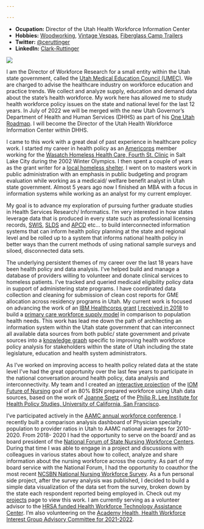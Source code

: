 ```yaml
---

---
```

- __Ocupation:__ Director of the Utah Health Workforce Information Center
- __Hobbies:__ [Woodworking](table.png){target="_blank"}, 
               [Vintage Vespas](scoot.png){target="_blank"}, 
               [Fiberglass Camp Trailers](https://photos.google.com/share/AF1QipNu9Y0LfL2Tpds0K3NZyTCOmhWYTOwOOUweQ-Z5lPs5RqvdAImajW6SGsD5WobIyw?pli=1&key=Rnk2bEVIUWVVSUstV1RXSWNHVE90dm5fQjAxbkRn){target="_blank"} 
- __Twitter:__ <a href="https://twitter.com/ceruttinger?ref_src=twsrc%5Etfw" class="twitter-follow-button" data-show-count="false">@ceruttinger</a><script async src="https://platform.twitter.com/widgets.js" charset="utf-8"></script>
- __LinkedIn:__ <a href="https://www.linkedin.com/in/clark-ruttinger?trk=profile-badge">Clark-Ruttinger</a>

![](face.png)

I am the Director of Workforce Research for a small entity within the Utah state government, called the [Utah Medical Education Council (UMEC)](umec.utah.gov). We are charged to advise the healthcare industry on workforce education and practice trends. We collect and analyze supply, education and demand data about the state's health workforce. My work here has allowed me to study health workforce policy issues on the state and national level for the last 12 years. In July of 2022 we will be merged with the new Utah Governor's Department of Health and Human Services (DHHS) as part of his [One Utah Roadmap](https://governor.utah.gov/2021/01/19/gov-spencer-cox-releases-one-utah-roadmap-a-plan-for-the-first-500-days-of-the-cox-henderson-administration/). I will become the Director of the Utah Health Workforce Information Center within DHHS.

I came to this work with a great deal of past experience in healthcare policy work. I started my career in health policy as an [Americorps](https://americorps.gov/) member working for the [Wasatch Homeless Health Care, Fourth St. Clinic](https://fourthstreetclinic.org/) in Salt Lake City during the 2002 Winter Olympics. I then spent a couple of years as the grant writer for a [local homeless shelter](https://theroadhome.org/). I went on to masters work in public administration with an emphasis in public budgeting and program evaluation while working as a medicaid/ welfare benefit analyst in Utah state government. Almost 5 years ago now I finished an MBA with a focus in information systems while working as an analyst for my current employer. 

My goal is to advance my exploration of pursuing further graduate studies in Health Services Research/ Informatics. I'm very interested in how states leverage data that is produced in every state such as professional licensing records, [SWIS](https://www.dol.gov/agencies/eta/performance/swis), [SLDS](https://www.ecs.org/state-longitudinal-data-systems/) and [APCD](https://www.apcdcouncil.org/) etc... to build interconnected information systems that can inform health policy planning at the state and regional level and be rolled up to a system that informs national health policy in better ways than the current methods of using national sample surveys and siloed, disconnected data sets. 

The underlying persistent themes of my career over the last 18 years have been health policy and data analysis. I've helped build and manage a database of providers willing to volunteer and donate clinical services to homeless patients. I've tracked and queried medicaid eligibility policy data in support of administering state programs. I have coordinated data collection and cleaning for submission of clean cost reports for GME allocation across residency programs in Utah. My current work is focused on advancing the work of an [IBM Healthcorps grant](https://www.ibm.org/initiatives/ibm-service-corps/csc-7) [I received in 2018](https://www.deseret.com/2018/11/4/20657880/utah-has-a-shortage-of-primary-care-physicians-this-task-force-is-teaming-up-with-ibm-to-fix-it) to build a [primary care workforce supply model](https://umec.utah.gov/team/) in comparison to population health needs. This work has lead me down the path of architecting an information system within the Utah state government that can interconnect all available data sources from both public/ state government and private sources into a [knowledge graph](https://medium.com/@timo.klimmer/what-the-heck-is-a-graph-database-cd92ae041b5a) specific to improving health workforce policy analysis for stakeholders within the state of Utah including the state legislature, education and health system administrators. 

As I've worked on improving access to health policy related data at the state level I've had the great opportunity over the last few years to participate in the national conversation around health policy, data analysis and interconnectivity. My team and I created an [interactive projection](https://umec-nursing.utah.gov/bsn-projections/) of the [IOM Future of Nursing](https://nam.edu/publications/the-future-of-nursing-2020-2030/) goal of an 80% BSN prepared workforce using Utah data sources, based on the work of [Joanne Spetz](https://nepincollaborative.org/wp-content/uploads/2018/07/Spetz-2018-BSN-80-percent-forecast.pdf) of the [Philip R. Lee Institute for Health Policy Studies, University of California, San Francisco](https://healthpolicy.ucsf.edu/philip-r-lee-institute-health-policy-studies).

I've participated actively in the [AAMC annual workforce conference](https://www.aamc.org/what-we-do/mission-areas/health-care/workforce-studies/meetings). I recently built a comparison analysis dashboard of Physician specialty population to provider ratios in Utah to AAMC national averages for 2010-2020. From 2018- 2020 I had the opportunity to serve on the board/ and as board president of the [National Forum of State Nursing Workforce Centers](https://nursingworkforcecenters.org/). During that time I was able to engage in a project and discussions with colleagues in various states about how to collect, analyze and share information about the nursing workforce across the country. As part of my board service with the National Forum, I had the opportunity to coauthor the most recent [NCSBN National Nursing Workforce Survey](https://www.ncsbn.org/workforce.htm).  As a fun personal side project, after the survey analysis was published, I decided to build a simple data visualization of the data set from the survey, broken down by the state each respondent reported being employed in. Check out my [projects](https://clarkruttinger.info/projects.html) page to view this work. I am currently serving as a volunteer advisor to the [HRSA funded Health Workforce Technology Assistance Center](https://www.healthworkforceta.org/about/expert-workgroup/). I'm also volunteering on the [Academy Health, Health Workforce Interest Group Advisory Committee for 2021-2022](https://academyhealth.org/professional-resources/interest-groups/health-workforce-interest-group/advisory-committee/page/health-workforce-interest-group-advisory-committee).